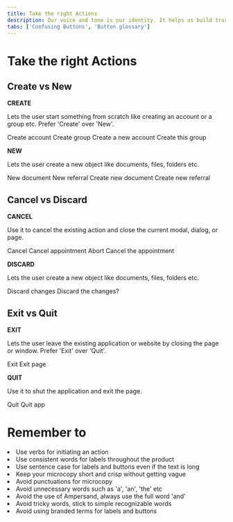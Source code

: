 ```yaml
---
title: Take the right Actions
description: Our voice and tone is our identity. It helps us build trust, connection and a memorable image for our brand. Use it to make the content distinct, effective and consistent for all products and features.
tabs: ['Confusing Buttons', 'Button glossary']
---
```


# Take the right Actions

## Create vs New

**CREATE**

Lets the user start something from scratch like creating an account or a group etc. Prefer 'Create' over 'New'.

<Rules>
  <DOs>
    <InlineMessage>
      <IconWrapper> Create account </IconWrapper>
    </InlineMessage>
    <InlineMessage>
      <IconWrapper> Create group </IconWrapper>
    </InlineMessage>
  </DOs>
  <DONTs>
    <InlineMessage>
      <IconWrapper iconType='error'>
        Create a new account
      </IconWrapper>
    </InlineMessage>
    <InlineMessage>
      <IconWrapper iconType='error'>
        Create this group
      </IconWrapper>
    </InlineMessage>
  </DONTs>
</Rules>

<br />

**NEW**

Lets the user create a new object like documents, files, folders etc.

<Rules>
  <DOs>
    <InlineMessage>
      <IconWrapper> New document </IconWrapper>
    </InlineMessage>
    <InlineMessage>
      <IconWrapper> New referral </IconWrapper>
    </InlineMessage>
  </DOs>
  <DONTs>
    <InlineMessage>
      <IconWrapper iconType='error'>
        Create new document
      </IconWrapper>
    </InlineMessage>
    <InlineMessage>
      <IconWrapper iconType='error'>
        Create new referral
      </IconWrapper>
    </InlineMessage>
  </DONTs>
</Rules>

<br />

## Cancel vs Discard

**CANCEL**

Use it to cancel the existing action and close the current modal, dialog, or page.

<Rules>
  <DOs>
    <InlineMessage>
      <IconWrapper> Cancel </IconWrapper>
    </InlineMessage>
    <InlineMessage>
      <IconWrapper> Cancel appointment </IconWrapper>
    </InlineMessage>
  </DOs>
  <DONTs>
    <InlineMessage>
      <IconWrapper iconType='error'> Abort </IconWrapper>
    </InlineMessage>
    <InlineMessage>
      <IconWrapper iconType='error'>
        Cancel the appointment
      </IconWrapper>
    </InlineMessage>
  </DONTs>
</Rules>

<br />

**DISCARD**

Lets the user create a new object like documents, files, folders etc.

<Rules>
  <DOs>
    <InlineMessage>
      <IconWrapper> Discard changes </IconWrapper>
    </InlineMessage>
  </DOs>
  <DONTs>
    <InlineMessage>
      <IconWrapper iconType='error'>
        Discard the changes?
      </IconWrapper>
    </InlineMessage>
  </DONTs>
</Rules>

<br />

## Exit vs Quit

**EXIT**

Lets the user leave the existing application or website by closing the page or window. Prefer 'Exit' over 'Quit'.

<Rules>
  <DOs>
    <InlineMessage>
      <IconWrapper> Exit </IconWrapper>
    </InlineMessage>
  </DOs>
  <DONTs>
    <InlineMessage>
      <IconWrapper iconType='error'>Exit page </IconWrapper>
    </InlineMessage>
  </DONTs>
</Rules>

<br />

**QUIT**

Use it to shut the application and exit the page.

<Rules>
  <DOs>
    <InlineMessage>
      <IconWrapper> Quit </IconWrapper>
    </InlineMessage>
  </DOs>
  <DONTs>
    <InlineMessage>
      <IconWrapper iconType='error'> Quit app </IconWrapper>
    </InlineMessage>
  </DONTs>
</Rules>

<br />

# Remember to

<li>Use verbs for initiating an action</li>
<li>
  Use consistent words for labels throughout the product
</li>
<li>
  Use sentence case for labels and buttons even if the text
  is long
</li>
<li>
  Keep your microcopy short and crisp without getting vague
</li>
<li>Avoid punctuations for microcopy</li>
<li>
  Avoid unnecessary words such as 'a', 'an', 'the' etc
</li>
<li>
  Avoid the use of Ampersand, always use the full word 'and'
</li>
<li>
  Avoid tricky words, stick to simple recognizable words
</li>
<li>Avoid using branded terms for labels and buttons</li>
